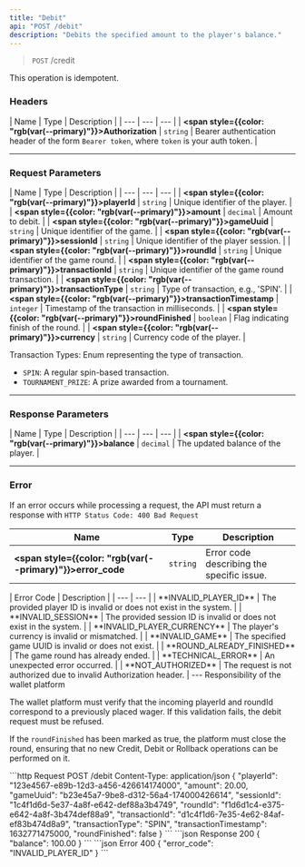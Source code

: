 ```yaml
---
title: "Debit"
api: "POST /debit"
description: "Debits the specified amount to the player's balance."
---
```


>`POST` /credit

<Note>This operation is idempotent.</Note>

### Headers

| Name | Type | Description |
        | --- | --- | --- |
| **<span style={{color: "rgb(var(--primary)"}}>Authorization</span>** | `string` | Bearer authentication header of the form `Bearer token`, where `token` is your auth token. |

---

### Request Parameters

| Name | Type | Description |
        | --- | --- | --- |
| **<span style={{color: "rgb(var(--primary)"}}>playerId</span>** | `string` | Unique identifier of the player. |
| **<span style={{color: "rgb(var(--primary)"}}>amount</span>** | `decimal` | Amount to debit. |
| **<span style={{color: "rgb(var(--primary)"}}>gameUuid</span>** | `string` | Unique identifier of the game. |
| **<span style={{color: "rgb(var(--primary)"}}>sessionId</span>** | `string` | Unique identifier of the player session. |
| **<span style={{color: "rgb(var(--primary)"}}>roundId</span>** | `string` | Unique identifier of the game round. |
| **<span style={{color: "rgb(var(--primary)"}}>transactionId</span>** | `string` | Unique identifier of the game round transaction. |
| **<span style={{color: "rgb(var(--primary)"}}>transactionType</span>** | `string` | Type of transaction, e.g., 'SPIN'. |
| **<span style={{color: "rgb(var(--primary)"}}>transactionTimestamp</span>** | `integer` | Timestamp of the transaction in milliseconds. |
| **<span style={{color: "rgb(var(--primary)"}}>roundFinished</span>** | `boolean` | Flag indicating finish of the round. |
| **<span style={{color: "rgb(var(--primary)"}}>currency</span>** | `string` | Currency code of the player. |

<Tip>Transaction Types: Enum representing the type of transaction.</Tip>
- `SPIN`: A regular spin-based transaction.
- `TOURNAMENT_PRIZE`: A prize awarded from a tournament.

---

### Response Parameters

| Name | Type | Description |
        | --- | --- | --- |
| **<span style={{color: "rgb(var(--primary)"}}>balance</span>** | `decimal` | The updated balance of the player. |

---

### Error

<Note>If an error occurs while processing a request, the API must return a response with `HTTP Status Code: 400 Bad Request`</Note>

| Name | Type | Description |
| --- | --- | --- |
| **<span style={{color: "rgb(var(--primary)"}}>error_code</span>** | `string` | Error code describing the specific issue. |

<Expandable title="Possible Error Codes">
    | Error Code | Description |
    | --- | --- |
    | **<span style={{color: "rgb(var(--primary)"}}>INVALID_PLAYER_ID</span>** | The provided player ID is invalid or does not exist in the system. |
    | **<span style={{color: "rgb(var(--primary)"}}>INVALID_SESSION</span>** | The provided session ID is invalid or does not exist in the system. |
    | **<span style={{color: "rgb(var(--primary)"}}>INVALID_PLAYER_CURRENCY</span>** | The player's currency is invalid or mismatched. |
    | **<span style={{color: "rgb(var(--primary)"}}>INVALID_GAME</span>** | The specified game UUID is invalid or does not exist. |
    | **<span style={{color: "rgb(var(--primary)"}}>ROUND_ALREADY_FINISHED</span>** | The game round has already ended. |
    | **<span style={{color: "rgb(var(--primary)"}}>TECHNICAL_ERROR</span>** | An unexpected error occurred. |
    | **<span style={{color: "rgb(var(--primary)"}}>NOT_AUTHORIZED</span>** | The request is not authorized due to invalid Authorization header. |
</Expandable>
---
<Warning>
    Responsibility of the wallet platform
</Warning>

The wallet platform must verify that the incoming playerId and roundId correspond to a previously placed wager. If this validation fails, the debit request must be refused.

If the `roundFinished` has been marked as true, the platform must close the round, ensuring that no new Credit, Debit or Rollback operations can be performed on it.

<ResponseExample>
    ```http Request
    POST /debit
    Content-Type: application/json
    {
        "playerId": "123e4567-e89b-12d3-a456-426614174000",
        "amount": 20.00,
        "gameUuid": "b23e45a7-9be8-d312-56a4-174000426614",
        "sessionId": "1c4f1d6d-5e37-4a8f-e642-def88a3b4749",
        "roundId": "f1d6d1c4-e375-e642-4a8f-3b474def88a9",
        "transactionId": "d1c4f1d6-7e35-4e62-84af-ef83b474d8a9",
        "transactionType": "SPIN",
        "transactionTimestamp": 1632771475000,
        "roundFinished": false
    }
    ```
    ```json Response 200
    {
        "balance": 100.00
    }
    ```
    ```json Error 400
    {
        "error_code": "INVALID_PLAYER_ID"
    }
    ```
</ResponseExample>

